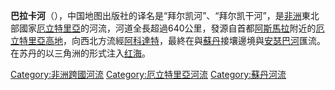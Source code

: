 '''巴拉卡河'''（{{lang-ar|نهر بركة，nahr Baraka}}），中国地图出版社的译名是“拜尔凯河”、“拜尔凯干河”，是[[非洲|非洲]]東北部國家[[厄立特里亞|厄立特里亞]]的河流，河道全長超過640公里，發源自首都[[阿斯馬拉|阿斯馬拉]]附近的[[厄立特里亞高地|厄立特里亞高地]]，向西北方流經[[阿科達特|阿科達特]]，最終在與[[蘇丹|蘇丹]]接壤邊境與[[安瑟巴河|安瑟巴河]]匯流。在苏丹的{{tsl|en|Tokar, Sudan|陶卡尔}}以三角洲的形式注入[[红海|红海]]。

{{DEFAULTSORT:Baraka}}
[[Category:非洲跨國河流|Category:非洲跨國河流]]
[[Category:厄立特里亞河流|Category:厄立特里亞河流]]
[[Category:蘇丹河流|Category:蘇丹河流]]

{{Eritrea-stub}}
{{Sudan-stub}}